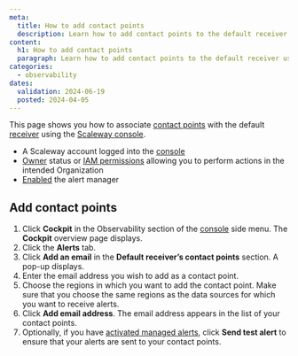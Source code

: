 ```yaml
---
meta:
  title: How to add contact points
  description: Learn how to add contact points to the default receiver using the Scaleway console. Follow the steps to enter email addresses, select regions, and optionally send test alerts.
content:
  h1: How to add contact points
  paragraph: Learn how to add contact points to the default receiver using the Scaleway console. Follow the steps to enter email addresses, select regions, and optionally send test alerts.
categories:
  - observability
dates:
  validation: 2024-06-19
  posted: 2024-04-05
---
```


This page shows you how to associate [contact points](/observability/cockpit/concepts/#contact-points) with the default [receiver](/observability/cockpit/concepts/#receiver) using the [Scaleway console](https://console.scaleway.com/).

<Macro id="requirements" />

  - A Scaleway account logged into the [console](https://console.scaleway.com)
  - [Owner](/identity-and-access-management/iam/concepts/#owner) status or [IAM permissions](/identity-and-access-management/iam/concepts/#permission) allowing you to perform actions in the intended Organization
  - [Enabled](/observability/cockpit/how-to/enable-alert-manager) the alert manager

## Add contact points

1. Click **Cockpit** in the Observability section of the [console](https://console.scaleway.com/) side menu. The **Cockpit** overview page displays.
2. Click the **Alerts** tab.
3. Click **Add an email** in the **Default receiver’s contact points** section. A pop-up displays.
4. Enter the email address you wish to add as a contact point.
5. Choose the regions in which you want to add the contact point.
        <Message type="important">
         Make sure that you choose the same regions as the data sources for which you want to receive alerts.
        </Message>
6. Click **Add email address**. The email address appears in the list of your contact points.
7. Optionally, if you have [activated managed alerts](/observability/cockpit/how-to/activate-managed-alerts), click **Send test alert** to ensure that your alerts are sent to your contact points.
